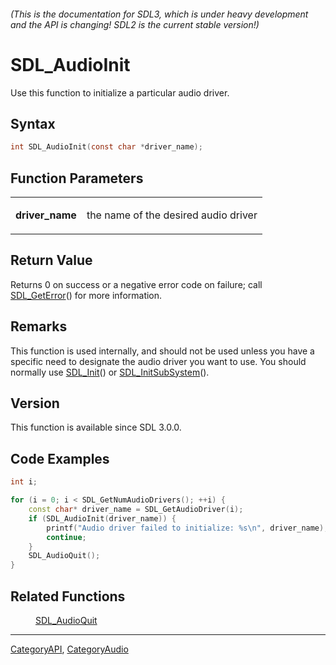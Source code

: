 ====== (This is the documentation for SDL3, which is under heavy development and the API is changing! SDL2 is the current stable version!) ======
= SDL_AudioInit =

Use this function to initialize a particular audio driver.

== Syntax ==

<syntaxhighlight lang='c'>
int SDL_AudioInit(const char *driver_name);
</syntaxhighlight>

== Function Parameters ==

{|
|'''driver_name'''
|the name of the desired audio driver
|}

== Return Value ==

Returns 0 on success or a negative error code on failure; call
[[SDL_GetError]]() for more information.

== Remarks ==

This function is used internally, and should not be used unless you have a
specific need to designate the audio driver you want to use. You should
normally use [[SDL_Init]]() or [[SDL_InitSubSystem]]().

== Version ==

This function is available since SDL 3.0.0.

== Code Examples ==

<syntaxhighlight lang='c++'>
int i;

for (i = 0; i < SDL_GetNumAudioDrivers(); ++i) {
    const char* driver_name = SDL_GetAudioDriver(i);
    if (SDL_AudioInit(driver_name)) {
        printf("Audio driver failed to initialize: %s\n", driver_name);
        continue;
    }
    SDL_AudioQuit();
}
</syntaxhighlight>

== Related Functions ==

:[[SDL_AudioQuit]]

----
[[CategoryAPI]], [[CategoryAudio]]


